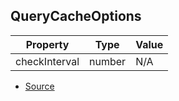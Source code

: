 ## QueryCacheOptions

| Property | Type | Value |
| ----------- | ----------- | ----------- |
| checkInterval | number | N/A |


- [Source](https://github.com/Androz2091/discord-player/blob/fe42dd7/packages/discord-player/src/utils/QueryCache.ts#L7)